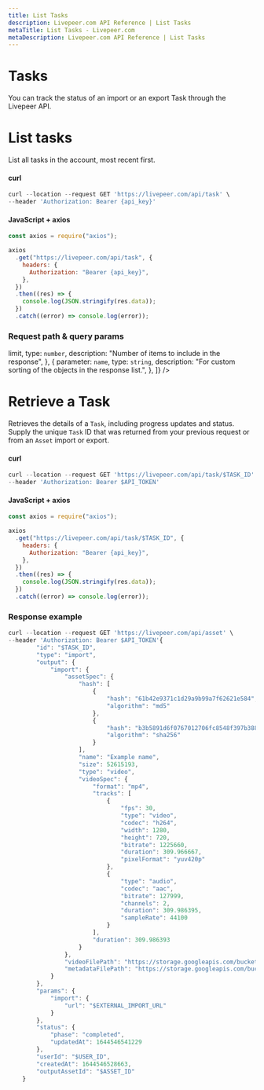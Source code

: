 ```yaml
---
title: List Tasks
description: Livepeer.com API Reference | List Tasks
metaTitle: List Tasks - Livepeer.com
metaDescription: Livepeer.com API Reference | List Tasks
---
```


# Tasks

You can track the status of an import or an export Task through the Livepeer
API.

# List tasks

List all tasks in the account, most recent first.

#### curl

```jsx
curl --location --request GET 'https://livepeer.com/api/task' \
--header 'Authorization: Bearer {api_key}'
```

#### JavaScript + axios

```javascript
const axios = require("axios");

axios
  .get("https://livepeer.com/api/task", {
    headers: {
      Authorization: "Bearer {api_key}",
    },
  })
  .then((res) => {
    console.log(JSON.stringify(res.data));
  })
  .catch((error) => console.log(error));
```

### **Request path & query params**

<Table
  data={[
    {
      parameter: <code>limit</code>,
      type: <code>number</code>,
      description: "Number of items to include in the response",
    },
    {
      parameter: <code>name</code>,
      type: <code>string</code>,
      description: "For custom sorting of the objects in the response list.",
    },
  ]}
/>

# Retrieve a Task

Retrieves the details of a `Task`, including progress updates and status. Supply
the unique `Task` ID that was returned from your previous request or from an
`Asset` import or export.

#### curl

```jsx
curl --location --request GET 'https://livepeer.com/api/task/$TASK_ID' \
--header 'Authorization: Bearer $API_TOKEN'
```

#### JavaScript + axios

```javascript
const axios = require("axios");

axios
  .get("https://livepeer.com/api/task/$TASK_ID", {
    headers: {
      Authorization: "Bearer {api_key}",
    },
  })
  .then((res) => {
    console.log(JSON.stringify(res.data));
  })
  .catch((error) => console.log(error));
```

### Response example

```jsx
curl --location --request GET 'https://livepeer.com/api/asset' \
--header 'Authorization: Bearer $API_TOKEN'{
        "id": "$TASK_ID",
        "type": "import",
        "output": {
            "import": {
                "assetSpec": {
                    "hash": [
                        {
                            "hash": "61b42e9371c1d29a9b99a7f62621e584",
                            "algorithm": "md5"
                        },
                        {
                            "hash": "b3b5891d6f0767012706fc8548f397b38876d309ca90689314c94615fb4c6e62",
                            "algorithm": "sha256"
                        }
                    ],
                    "name": "Example name",
                    "size": 52615193,
                    "type": "video",
                    "videoSpec": {
                        "format": "mp4",
                        "tracks": [
                            {
                                "fps": 30,
                                "type": "video",
                                "codec": "h264",
                                "width": 1280,
                                "height": 720,
                                "bitrate": 1225660,
                                "duration": 309.966667,
                                "pixelFormat": "yuv420p"
                            },
                            {
                                "type": "audio",
                                "codec": "aac",
                                "bitrate": 127999,
                                "channels": 2,
                                "duration": 309.986395,
                                "sampleRate": 44100
                            }
                        ],
                        "duration": 309.986393
                    }
                },
                "videoFilePath": "https://storage.googleapis.com/bucket/$PLAYBACK_ID/video",
                "metadataFilePath": "https://storage.googleapis.com/bucket/$PLAYBACK_ID/video.json"
            }
        },
        "params": {
            "import": {
                "url": "$EXTERNAL_IMPORT_URL"
            }
        },
        "status": {
            "phase": "completed",
            "updatedAt": 1644546541229
        },
        "userId": "$USER_ID",
        "createdAt": 1644546528663,
        "outputAssetId": "$ASSET_ID"
    }
```
